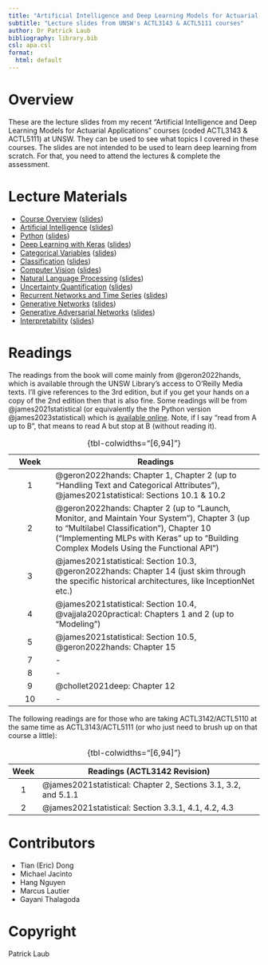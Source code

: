 ```yaml
---
title: "Artificial Intelligence and Deep Learning Models for Actuarial Applications"
subtitle: "Lecture slides from UNSW's ACTL3143 & ACTL5111 courses"
author: Dr Patrick Laub
bibliography: library.bib
csl: apa.csl
format:
  html: default
---
```


# Overview

These are the lecture slides from my recent "Artificial Intelligence and Deep Learning Models for Actuarial Applications" courses (coded ACTL3143 & ACTL5111) at UNSW.
They can be used to see what topics I covered in these courses.
The slides are not intended to be used to learn deep learning from scratch.
For that, you need to attend the lectures & complete the assessment.

# Lecture Materials

- [Course Overview](/Lecture-1-Artificial-Intelligence/course-overview.html) ([slides](/Lecture-1-Artificial-Intelligence/course-overview.pdf))
- [Artificial Intelligence](/Lecture-1-Artificial-Intelligence/artificial-intelligence.html) ([slides](/Lecture-1-Artificial-Intelligence/artificial-intelligence.pdf))
- [Python](/Lecture-1-Artificial-Intelligence/python.html) ([slides](/Lecture-1-Artificial-Intelligence/python.pdf))
- [Deep Learning with Keras](/Lecture-2-Deep-Learning-Keras/deep-learning-keras.html) ([slides](/Lecture-2-Deep-Learning-Keras/deep-learning-keras.pdf))
<!-- - [Project](/Lecture-2-Deep-Learning-Keras/project.html) ([slides](/Lecture-2-Deep-Learning-Keras/project.pdf)) -->
- [Categorical Variables](/Lecture-3-Tabular-Data/categorical-variables.html) ([slides](/Lecture-3-Tabular-Data/categorical-variables.pdf))
- [Classification](/Lecture-3-Tabular-Data/classification.html) ([slides](/Lecture-3-Tabular-Data/classification.pdf))
- [Computer Vision](/Lecture-4-Computer-Vision/computer-vision.html) ([slides](/Lecture-4-Computer-Vision/computer-vision.pdf))
- [Natural Language Processing](/Lecture-5-Natural-Language-Processing/natural-language-processing.html) ([slides](/Lecture-5-Natural-Language-Processing/natural-language-processing.pdf))
- [Uncertainty Quantification](/Lecture-6-Uncertainty-Quantification/uncertainty-quantification.html) ([slides](/Lecture-6-Uncertainty-Quantification/uncertainty-quantification.pdf))
- [Recurrent Networks and Time Series](/Lecture-7-Recurrent-Neural-Networks-And-Time-Series/rnns-and-time-series.html) ([slides](/Lecture-7-Recurrent-Neural-Networks-And-Time-Series/rnns-and-time-series.pdf))
- [Generative Networks](/Lecture-8-Generative-Networks/generative-networks.html) ([slides](/Lecture-8-Generative-Networks/generative-networks.pdf))
- [Generative Adversarial Networks](/Lecture-8-Generative-Networks/gans.html) ([slides](/Lecture-8-Generative-Networks/gans.pdf))
- [Interpretability](/Lecture-9-Advanced-Topics/interpretability.html) ([slides](/Lecture-9-Advanced-Topics/interpretability.pdf))


# Readings

The readings from the book will come mainly from @geron2022hands, which is available through the UNSW Library's access to O'Reilly Media texts.
I'll give references to the 3rd edition, but if you get your hands on a copy of the 2nd edition then that is also fine.
Some readings will be from @james2021statistical (or equivalently the the Python version @james2023statistical) which is [available online](https://www.statlearning.com).
Note, if I say "read from A up to B", that means to read A but stop at B (without reading it).

| Week | Readings |
|:-:|--------------|
| 1 | @geron2022hands: Chapter 1, Chapter 2 (up to "Handling Text and Categorical Attributes"), @james2021statistical: Sections 10.1 & 10.2
| 2 | @geron2022hands: Chapter 2 (up to "Launch, Monitor, and Maintain Your System"), Chapter 3 (up to "Multilabel Classification"), Chapter 10 ("Implementing MLPs with Keras" up to "Building Complex Models Using the Functional API")
| 3 | @james2021statistical: Section 10.3, @geron2022hands: Chapter 14 (just skim through the specific historical architectures, like InceptionNet etc.) |
| 4 | @james2021statistical: Section 10.4, @vajjala2020practical: Chapters 1 and 2 (up to "Modeling") |
| 5 | @james2021statistical: Section 10.5, @geron2022hands: Chapter 15 |
| 7 | - |
| 8 | - |
| 9 | @chollet2021deep: Chapter 12 |
| 10 | - |

: {tbl-colwidths="[6,94]"}

The following readings are for those who are taking ACTL3142/ACTL5110 at the same time as ACTL3143/ACTL5111 (or who just need to brush up on that course a little):

| Week | Readings (ACTL3142 Revision) |
|:--:|--------------|
| 1 | @james2021statistical: Chapter 2, Sections 3.1, 3.2, and 5.1.1 |
| 2 | @james2021statistical: Section 3.3.1, 4.1, 4.2, 4.3 |

: {tbl-colwidths="[6,94]"}

<!-- 
# List of Topics Covered

## [Lecture 1: Python](/Lecture-1-Artificial-Intelligence/python.qmd)

::: columns
::: column

- default arguments
- dictionaries
- f-strings
- function definitions
- Google Colaboratory
- `help`
- list
:::
::: column
- `pip install ...`
- `range`
- slicing
- tuple
- `type`
- whitespace indentation
- zero-indexing
:::
:::

## [Lecture 2: Deep Learning](/Lecture-2-Deep-Learning-Keras/deep-learning-keras.qmd)

::: columns
::: column
- activations, activation function
- artificial neural network
- biases (in neurons)
- callbacks
- cost/loss function
- deep/shallow network, network depth
- dense or fully-connected layer
- early stopping
- epoch
- feed-forward neural network
:::
::: column
- Keras, Tensorflow, PyTorch
- matplotlib, seaborn
- neural network architecture
- overfitting
- perceptron
- ReLU activation
- representation learning
- training/validation/test split
- universal approximation theorem
- weights (in a neuron)
:::
:::

## Tutorial 2: Forward Pass

::: columns
::: column
- batches, batch size
- forward pass of network
- gradient-based learning
:::
::: column
- learning rate
- stochastic (mini-batch) gradient descent
:::
:::

## [Lecture 3: Tabular Data](/Lecture-3-Tabular-Data/categorical-variables.qmd)

::: columns
:::: column
**Categorical Variables**

- entity embeddings
- Input layer
- Keras functional API
- nominal variables
- ordinal variables
- Reshape layer
- skip connection
- wide & deep network
::::
:::: column
**Classification**

- accuracy
- confusion matrix
- cross-entropy loss
- metrics
- sigmoid activation
- sofmax activation
::::
:::

## [Lecture 4: Computer Vision](/Lecture-4-Computer-Vision/computer-vision.qmd)

::: columns
::: column
- AlexNet, GoogLeNet, Inception
- channels
- computer vision
- convolutional layer & CNN
- error analysis
- fine-tuning
- filter/kernel
:::
::: column
- flatten layer
- ImageNet
- max pooling
- MNIST
- stride
- tensor (rank, dimension)
- transfer learning
:::
:::

## Tutorial 4: Backpropagation

- backpropagation
- partial derivatives

## [Lecture 5: Natural Language Processing](/Lecture-5-Natural-Language-Processing/natural-language-processing.qmd)

::: columns
:::: column
- bag of words
- lemmatization
- one-hot embedding
- stop words
::::
:::: column
- vocabulary
- word embeddings/vectors
- word2vec
::::
:::

## [Lecture 6: Uncertainy Quantification](/Lecture-6-Uncertainty-Quantification/uncertainty-quantification.qmd)

::: columns
::: column
- aleatoric and epistemic uncertainty
- Bayesian neural network
- deep ensembles
- dropout
- ensemble model
- CANN
- GLM
:::
::: column
- MDN
- mixture distribution
- Monte Carlo dropout
- posterior sampling
- proper scoring rule
- uncertainty quantification
- variational approximation
:::
:::

## [Lecture 7: Recurrent Networks and Time Series](/Lecture-7-Recurrent-Neural-Networks-And-Time-Series/rnns-and-time-series.qmd)

- GRU
- LSTM
- recurrent neural networks
- SimpleRNN

## [Lecture 8: Generative Networks](/Lecture-8-Generative-Networks/generative-networks.qmd)


## Lecture 8-9: Generative Networks

::: columns
:::: column
- autoencoder (variational)
- beam search
- bias
- ChatGPT (& RLHF)
- DeepDream
- generative adversarial networks
- greedy sampling
::::
:::: column
- Hugging Face
- language model
- latent space
- neural style transfer
- softmax temperature
- stochastic sampling
::::
:::

## [Lecture 9: Interpretability](/Lecture-9-Advanced-Topics/interpretability.qmd)

- global interpretability
- Grad-CAM
- inherent interpretability
- LIME
- local interpretability
- permutation importance
- post-hoc interpretability
- SHAP values
-->

# Contributors

- Tian (Eric) Dong
- Michael Jacinto
- Hang Nguyen
- Marcus Lautier
- Gayani Thalagoda

# Copyright

Patrick Laub
